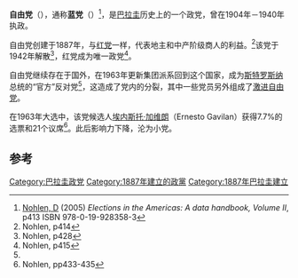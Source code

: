'''自由党'''（{{lang-es|Partido Liberal}}），通称'''蓝党'''（{{lang|es|Partido Azul}}）<ref name=N1>[[Dieter_Nohlen|Nohlen, D]] (2005) ''Elections in the Americas: A data handbook, Volume II'', p413 ISBN 978-0-19-928358-3</ref>，是[[巴拉圭|巴拉圭]]历史上的一个政党，曾在1904年－1940年执政。

自由党创建于1887年，与[[红党_(巴拉圭)|红党]]一样，代表地主和中产阶级商人的利益。<ref name=DN>Nohlen, p414</ref>该党于1942年解散<ref>Nohlen, p428</ref>，红党成为唯一政党<ref name=N2>Nohlen, p415</ref>。

自由党继续存在于国外，在1963年更新集团派系回到这个国家，成为[[阿尔弗雷德·斯特罗斯纳|斯特罗斯纳]]总统的“官方”反对党<ref name=N2/>，这造成了党内的分裂，其中一些党员另外组成了[[激进自由党_(巴拉圭)|激进自由党]]。

在1963年大选中，该党候选人[[埃内斯托·加维朗|埃内斯托·加维朗]]（Ernesto Gavilan）获得7.7%的选票和21个议席<ref>Nohlen, pp433-435</ref>。此后影响力下降，沦为小党。

==参考==
{{reflist}}

{{巴拉圭政黨}}

[[Category:巴拉圭政党|Category:巴拉圭政党]]
[[Category:1887年建立的政黨|Category:1887年建立的政黨]]
[[Category:1887年巴拉圭建立|Category:1887年巴拉圭建立]]